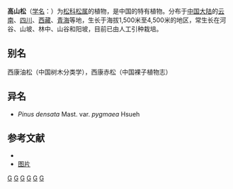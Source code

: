 {{Speciesbox
| genus = Pinus
| species = densata
| authority = Mast.
}}

'''高山松'''（[[学名|学名]]：{{lang|la|''Pinus densata''}}）为[[松科|松科]][[松属|松属]]的植物，是中国的特有植物。分布于[[中国大陆|中国大陆]]的[[云南|云南]]、[[四川|四川]]、[[西藏|西藏]]、[[青海|青海]]等地，生长于海拔1,500米至4,500米的地区，常生长在河谷、山坡、林中、山谷和阳坡，目前已由人工引种栽培。

== 别名 ==
西康油松（中国树木分类学），西康赤松（中国裸子植物志）

== 异名 ==
* ''Pinus densata'' Mast. var. ''pygmaea'' Hsueh

== 参考文献 ==
<div class="references-small">
* {{cite web| url =http://www.bioinfo.cn/db05/KmzwSpecies.php?action=view&id=16906| title =高山松| work =《中国高等植物数据库全库》| publisher =中国科学院微生物研究所| author =昆明植物研究所| accessdate =2009-02-25| deadurl =yes| archiveurl =https://web.archive.org/web/20160305091855/http://www.bioinfo.cn/db05/KmzwSpecies.php?action=view&id=16906| archivedate =2016-03-05}}
* [https://www.zsbeike.com/imgs/K/K09424/k09424_tm.txt.6c81a2.jpg 图片]
</div>
{{Taxonbar|from=Q2737857}}

[[Category:松属|G]]
[[Category:中国特有植物|G]]
[[Category:云南植物|G]]
[[Category:四川植物|G]]
[[Category:西藏植物|G]]
[[Category:青海植物|G]]